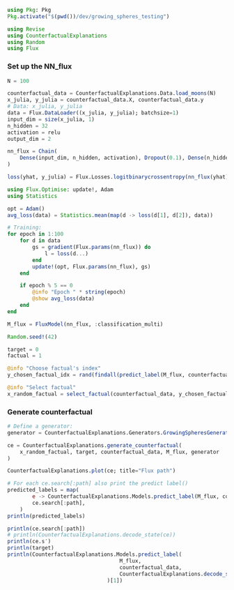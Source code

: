 ```julia
using Pkg: Pkg
Pkg.activate("$(pwd())/dev/growing_spheres_testing")

using Revise
using CounterfactualExplanations
using Random
using Flux
```

### Set up the NN_flux
```julia
N = 100

counterfactual_data = CounterfactualExplanations.Data.load_moons(N)
x_julia, y_julia = counterfactual_data.X, counterfactual_data.y
# Data: x_julia, y_julia
data = Flux.DataLoader((x_julia, y_julia); batchsize=1)
input_dim = size(x_julia, 1)
n_hidden = 32
activation = relu
output_dim = 2

nn_flux = Chain(
    Dense(input_dim, n_hidden, activation), Dropout(0.1), Dense(n_hidden, output_dim)
)

loss(yhat, y_julia) = Flux.Losses.logitbinarycrossentropy(nn_flux(yhat), y_julia)

using Flux.Optimise: update!, Adam
using Statistics

opt = Adam()
avg_loss(data) = Statistics.mean(map(d -> loss(d[1], d[2]), data))

# Training:
for epoch in 1:100
    for d in data
        gs = gradient(Flux.params(nn_flux)) do
            l = loss(d...)
        end
        update!(opt, Flux.params(nn_flux), gs)
    end

    if epoch % 5 == 0
        @info "Epoch " * string(epoch)
        @show avg_loss(data)
    end
end

M_flux = FluxModel(nn_flux, :classification_multi)

Random.seed!(42)

target = 0
factual = 1

@info "Choose factual's index"
y_chosen_factual_idx = rand(findall(predict_label(M_flux, counterfactual_data) .== factual))

@info "Select factual"
x_random_factual = select_factual(counterfactual_data, y_chosen_factual_idx)
```

### Generate counterfactual
```julia
# Define a generator:
generator = CounterfactualExplanations.Generators.GrowingSpheresGenerator()

ce = CounterfactualExplanations.generate_counterfactual(
    x_random_factual, target, counterfactual_data, M_flux, generator
)
```

```julia
CounterfactualExplanations.plot(ce; title="Flux path")
```
```julia
# For each ce.search[:path] also print the predict label()
predicted_labels = map(
        e -> CounterfactualExplanations.Models.predict_label(M_flux, counterfactual_data, e),
        ce.search[:path],
    )
println(predicted_labels)
```

```julia
println(ce.search[:path])
# println(CounterfactualExplanations.decode_state(ce))
println(ce.s′)
println(target)
println(CounterfactualExplanations.Models.predict_label(
                                    M_flux,
                                    counterfactual_data,
                                    CounterfactualExplanations.decode_state(ce),
                                )[1])
```